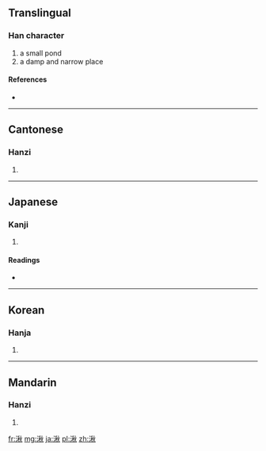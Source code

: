 ==Translingual==

===Han character===
{{Han char|rn=85|rad=水|as=09|sn=12|four=3918<sub>0</sub>|canj=水竹木火 (EHDF)}}

# a small pond
# a damp and narrow place

====References====
* {{Han ref|kx=0638.100|dkj=17867|dj=1045.050|hdz=31679.030|uh=6E6B|ud=28267|bh=DA47|bd=55879}}

----

==Cantonese==

===Hanzi===
{{yue-hanzi|jyut=|y=jau1, jiu2}}

# {{defn|Cantonese|sort=水09}}

----

==Japanese==

===Kanji===
{{ja-kanji|grade=|rs=水09}}

# {{defn|Japanese|sort=水09}}

====Readings====
* {{ja-readings|on=[[しょう]] (shō), [[しゅう]] (shū)|kun=[[くて]] (kute)}}

----

==Korean==

===Hanja===
{{ko-hanja|hangeul=추|eumhun=|rv=chu|mr=ch'u|y=chwu}}

# {{defn|Korean|sort=水09}}

----

==Mandarin==

===Hanzi===
{{cmn-hanzi|pin=[[jiū]] ([[jiu1]]), [[jiǎo]] ([[jiao3]])|wg=chiu<sup>1</sup>}}

# {{defn|Mandarin|sort=水09}}

[[fr:湫]]
[[mg:湫]]
[[ja:湫]]
[[pl:湫]]
[[zh:湫]]